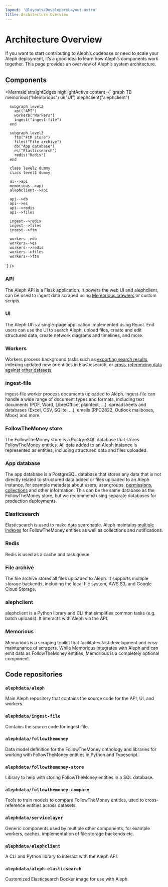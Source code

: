 ```yaml
---
layout: '@layouts/DevelopersLayout.astro'
title: Architecture Overview
---
```


# Architecture Overview

<p class="lead">If you want to start contributing to Aleph’s codebase or need to scale your Aleph deployment, it’s a good idea to learn how Aleph’s components work together. This page provides an overview of Aleph’s system architecture.</p>

## Components

<Mermaid
  straightEdges
  highlightActive
  content={`
    graph TB
      memorious("Memorious")
      ui("UI")
      alephclient("alephclient")

      subgraph level2
        api("API")
        workers("Workers")
        ingest("ingest-file")
      end

      subgraph level3
        ftm("FtM store")
        files("File archive")
        db("App database")
        es("Elasticsearch")
        redis("Redis")
      end

      class level2 dummy
      class level3 dummy

      ui-->api
      memorious-->api
      alephclient-->api

      api-->db
      api-->es
      api-->redis
      api-->files

      ingest-->redis
      ingest-->files
      ingest-->ftm

      workers-->db
      workers-->es
      workers-->redis
      workers-->files
      workers-->ftm 
  `}
/>

### API

The Aleph API is a Flask application. It powers the web UI and alephclient, can be used to ingest data scraped using [Memorious crawlers](https://alephdata.github.io/memorious) or custom scripts.

### UI

The Aleph UI is a single-page application implemented using React. End users can use the UI to search Aleph, upload files, create and edit structured data, create network diagrams and timelines, and more.

### Workers

Workers process background tasks such as [exporting search results](/users/search/basics#export-multiple-search-results), indexing updated new or entities in Elasticsearch, or [cross-referencing data against other datasets](/users/investigations/cross-referencing).

### ingest-file

ingest-file worker process documents uploaded to Aleph. ingest-file can handle a wide range of document types and formats, including text documents (PDF, Word, LibreOffice, plaintext, …), spreadsheets and databases (Excel, CSV, SQlite, …), emails (RFC2822, Outlook mailboxes, Mbox) and more.

### FollowTheMoney store

The FollowTheMoney store is a PostgreSQL database that stores [FollowTheMoney entities](/developers/explanation). All data added to an Aleph instance is represented as entities, including structured data and files uploaded.

### App database

The app database is a PostgreSQL database that stores any data that is not directly related to structured data added or files uploaded to an Aleph instance, for example metadata about users, user groups, [permissions](/developers/explanation/permissions), [collections](/developers/explanation/collections) and other information. This can be the same database as the FollowTheMoney store, but we recommend using separate databases for production deployments.

### Elasticsearch

Elasticsearch is used to make data searchable. Aleph maintains [multiple indexes](/developers/explanation/search) for FollowTheMoney entities as well as collections and notifications.

### Redis

Redis is used as a cache and task queue.

### File archive

The file archive stores all files uploaded to Aleph. It supports multiple storage backends, including the local file system, AWS S3, and Google Cloud Storage.

### alephclient

alephclient is a Python library and CLI that simplifies common tasks (e.g. batch uploads). It interacts with Aleph via the API.

### Memorious

Memorious is a scraping toolkit that facilitates fast development and easy maintenance of scrapers. While Memorious integrates with Aleph and can emit data as FollowTheMoney entities, Memorious is a completely optional component.

## Code repositories

### `alephdata/aleph`

Main Aleph repository that contains the source code for the API, UI, and workers.

### `alephdata/ingest-file`

Contains the source code for ingest-file.

### `alephdata/followthemoney`

Data model definition for the FollowTheMoney onthology and libraries for working with FollowTheMoney entities in Python and Typescript.

### `alephdata/followthemoney-store`

Library to help with storing FollowTheMoney entities in a SQL database.

### `alephdata/followthemoney-compare`

Tools to train models to compare FollowTheMoney entities, used to cross-reference entities across datasets.

### `alephdata/servicelayer`

Generic components used by multiple other components, for example workers, caches, implementation of file storage backends etc.

### `alephdata/alephclient`

A CLI and Python library to interact with the Aleph API.

### `alephdata/aleph-elasticsearch`

Customized Elasticsearch Docker image for use with Aleph.
